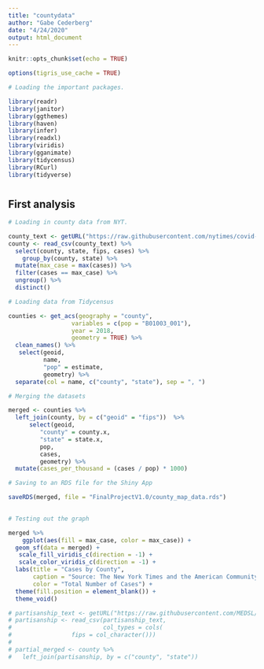 ```yaml
---
title: "countydata"
author: "Gabe Cederberg"
date: "4/24/2020"
output: html_document
---
```


```r

knitr::opts_chunk$set(echo = TRUE)

options(tigris_use_cache = TRUE)

# Loading the important packages.

library(readr)
library(janitor)
library(ggthemes)
library(haven)
library(infer)
library(readxl)
library(viridis)  
library(gganimate)
library(tidycensus)
library(RCurl)
library(tidyverse)


```

# {.tabset}

## First analysis

```r
# Loading in county data from NYT. 

county_text <- getURL("https://raw.githubusercontent.com/nytimes/covid-19-data/master/us-counties.csv")
county <- read_csv(county_text) %>% 
  select(county, state, fips, cases) %>% 
    group_by(county, state) %>% 
  mutate(max_case = max(cases)) %>%   
  filter(cases == max_case) %>% 
  ungroup() %>% 
  distinct()

# Loading data from Tidycensus

counties <- get_acs(geography = "county",
                  variables = c(pop = "B01003_001"), 
                  year = 2018,
                  geometry = TRUE) %>% 
  clean_names() %>% 
   select(geoid, 
          name, 
          "pop" = estimate,
          geometry) %>% 
  separate(col = name, c("county", "state"), sep = ", ")

# Merging the datasets

merged <- counties %>% 
  left_join(county, by = c("geoid" = "fips"))  %>% 
      select(geoid, 
         "county" = county.x,
         "state" = state.x, 
         pop,
         cases, 
         geometry) %>% 
  mutate(cases_per_thousand = (cases / pop) * 1000)

```


```r
# Saving to an RDS file for the Shiny App

saveRDS(merged, file = "FinalProjectV1.0/county_map_data.rds")
 
```



```r
# Testing out the graph

merged %>% 
    ggplot(aes(fill = max_case, color = max_case)) +
  geom_sf(data = merged) +
   scale_fill_viridis_c(direction = -1) +
   scale_color_viridis_c(direction = -1) +
  labs(title = "Cases by County",
       caption = "Source: The New York Times and the American Community Survey 2014-2018",
       color = "Total Number of Cases") +
  theme(fill.position = element_blank()) +
  theme_void()

# partisanship_text <- getURL("https://raw.githubusercontent.com/MEDSL/2018-elections-unoffical/master/election-context-2018.csv")
# partisanship <- read_csv(partisanship_text,
#                          col_types = cols(
#                 fips = col_character()))
# 
# partial_merged <- county %>% 
#   left_join(partisanship, by = c("county", "state"))

```
